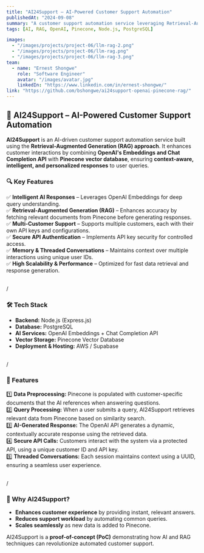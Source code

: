 ```yaml
---
title: "AI24Support – AI-Powered Customer Support Automation"
publishedAt: "2024-09-08"
summary: "A customer support automation service leveraging Retrieval-Augmented Generation (RAG) with OpenAI and Pinecone."
tags: [AI, RAG, OpenAI, Pinecone, Node.js, PostgreSQL]

images:
  - "/images/projects/project-06/llm-rag-2.png"
  - "/images/projects/project-06/llm-rag.png"
  - "/images/projects/project-06/llm-rag-3.png"
team:
  - name: "Ernest Shongwe"
    role: "Software Engineer"
    avatar: "/images/avatar.jpg"
    linkedIn: "https://www.linkedin.com/in/ernest-shongwe/"
link: "https://github.com/bshongwe/ai24support-openai-pinecone-rag/"
---
```



## 🚀 AI24Support – AI-Powered Customer Support Automation

**AI24Support** is an AI-driven customer support automation service built using the **Retrieval-Augmented Generation (RAG) approach**. It enhances customer interactions by combining **OpenAI's Embeddings and Chat Completion API** with **Pinecone vector database**, ensuring **context-aware, intelligent, and personalized responses** to user queries.

### 🔍 Key Features

✅ **Intelligent AI Responses** – Leverages OpenAI Embeddings for deep query understanding.  
✅ **Retrieval-Augmented Generation (RAG)** – Enhances accuracy by fetching relevant documents from Pinecone before generating responses.  
✅ **Multi-Customer Support** – Supports multiple customers, each with their own API keys and configurations.  
✅ **Secure API Authentication** – Implements API key security for controlled access.  
✅ **Memory & Threaded Conversations** – Maintains context over multiple interactions using unique user IDs.  
✅ **High Scalability & Performance** – Optimized for fast data retrieval and response generation.  

<br>/<br>
### 🛠️ Tech Stack

- **Backend:** Node.js (Express.js)  
- **Database:** PostgreSQL  
- **AI Services:** OpenAI Embeddings + Chat Completion API  
- **Vector Storage:** Pinecone Vector Database  
- **Deployment & Hosting:** AWS / Supabase  

<br>/<br>
### 📌 Features

1️⃣ **Data Preprocessing:** Pinecone is populated with customer-specific documents that the AI references when answering questions.  
2️⃣ **Query Processing:** When a user submits a query, AI24Support retrieves relevant data from Pinecone based on similarity search.  
3️⃣ **AI-Generated Response:** The OpenAI API generates a dynamic, contextually accurate response using the retrieved data.  
4️⃣ **Secure API Calls:** Customers interact with the system via a protected API, using a unique customer ID and API key.  
5️⃣ **Threaded Conversations:** Each session maintains context using a UUID, ensuring a seamless user experience.  

<br>/<br>
### 🚀 Why AI24Support?

- **Enhances customer experience** by providing instant, relevant answers.  
- **Reduces support workload** by automating common queries.  
- **Scales seamlessly** as new data is added to Pinecone.  

AI24Support is a **proof-of-concept (PoC)** demonstrating how AI and RAG techniques can revolutionize automated customer support.
